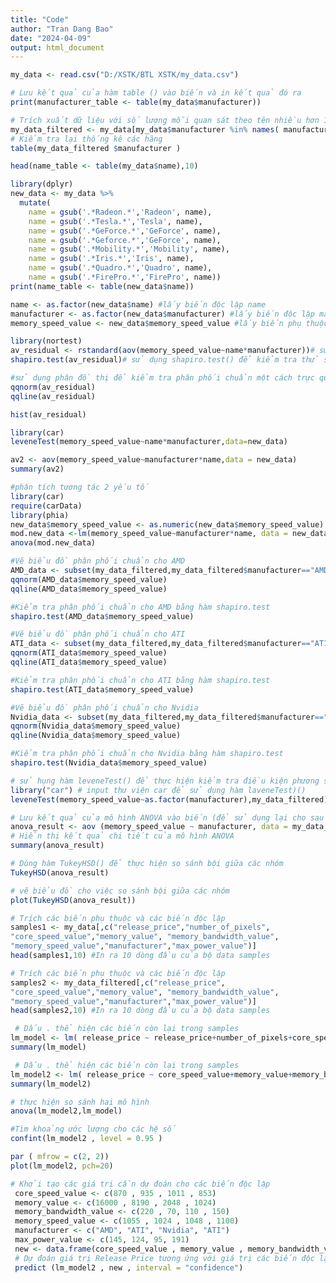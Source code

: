 ---
title: "Code"
author: "Tran Dang Bao"
date: "2024-04-09"
output: html_document
---
```{r}
my_data <- read.csv("D:/XSTK/BTL XSTK/my_data.csv")
```

```{r}
# Lưu kết quả của hàm table () vào biến và in kết quả đó ra
print(manufacturer_table <- table(my_data$manufacturer))
```

```{r}
# Trích xuất dữ liệu với số lượng mỗi quan sát theo tên nhiều hơn 10
my_data_filtered <- my_data[my_data$manufacturer %in% names( manufacturer_table [ manufacturer_table > 10]), ]
# Kiểm tra lại thống kê các hãng
table(my_data_filtered $manufacturer )
```


```{r}
head(name_table <- table(my_data$name),10)
```


```{r}
library(dplyr)
new_data <- my_data %>%
  mutate(
    name = gsub('.*Radeon.*','Radeon', name),
    name = gsub('.*Tesla.*','Tesla', name),
    name = gsub('.*GeForce.*','GeForce', name),
    name = gsub('.*Geforce.*','GeForce', name),
    name = gsub('.*Mobility.*','Mobility', name),
    name = gsub('.*Iris.*','Iris', name),
    name = gsub('.*Quadro.*','Quadro', name),
    name = gsub('.*FirePro.*','FirePro', name))
print(name_table <- table(new_data$name))
```


```{r}
name <- as.factor(new_data$name) #lấy biến độc lập name
manufacturer <- as.factor(new_data$manufacturer) #lấy biến độc lập manufacturer
memory_speed_value <- new_data$memory_speed_value #lấy biến phụ thuộc memory_speed_value

library(nortest)
av_residual <- rstandard(aov(memory_speed_value~name*manufacturer))# sử dụng rstandard để lấy sai số của memory_speed_value theo name và manufacturer
shapiro.test(av_residual)# sử dụng shapiro.test() để kiểm tra thử sai số có tuân theo phân phối chuẩn hay không
```


```{r}
#sử dụng phân đồ thị để kiểm tra phân phối chuẩn một cách trực quan
qqnorm(av_residual)
qqline(av_residual)
```

```{r}
hist(av_residual)
```


```{r}
library(car)
leveneTest(memory_speed_value~name*manufacturer,data=new_data)
```


```{r}
av2 <- aov(memory_speed_value~manufacturer*name,data = new_data)
summary(av2)
```

```{r}
#phân tích tương tác 2 yếu tố
library(car)
require(carData)
library(phia)
new_data$memory_speed_value <- as.numeric(new_data$memory_speed_value)
mod.new_data <-lm(memory_speed_value~manufacturer*name, data = new_data)
anova(mod.new_data)
```


```{r}
#Vẽ biểu đồ phân phối chuẩn cho AMD
AMD_data <- subset(my_data_filtered,my_data_filtered$manufacturer=="AMD")
qqnorm(AMD_data$memory_speed_value)
qqline(AMD_data$memory_speed_value)
```

```{r}
#Kiểm tra phân phối chuẩn cho AMD bằng hàm shapiro.test
shapiro.test(AMD_data$memory_speed_value)
```


```{r}
#Vẽ biểu đồ phân phối chuẩn cho ATI
ATI_data <- subset(my_data_filtered,my_data_filtered$manufacturer=="ATI")
qqnorm(ATI_data$memory_speed_value)
qqline(ATI_data$memory_speed_value)
```


```{r}
#Kiểm tra phân phối chuẩn cho ATI bằng hàm shapiro.test
shapiro.test(ATI_data$memory_speed_value)
```



```{r}
#Vẽ biểu đồ phân phối chuẩn cho Nvidia
Nvidia_data <- subset(my_data_filtered,my_data_filtered$manufacturer=="Nvidia")
qqnorm(Nvidia_data$memory_speed_value)
qqline(Nvidia_data$memory_speed_value)
```


```{r}
#Kiểm tra phân phối chuẩn cho Nvidia bằng hàm shapiro.test
shapiro.test(Nvidia_data$memory_speed_value)
```

```{r}
# sử hụng hàm leveneTest() để thực hiện kiểm tra điều kiện phương sai bằng nhau giữa các mẫu
library("car") # input thư viện car để sử dụng hàm laveneTest)()
leveneTest(memory_speed_value~as.factor(manufacturer),my_data_filtered)
```


```{r}
# Lưu kết quả của mô hình ANOVA vào biến (để sử dụng lại cho sau này)
anova_result <- aov (memory_speed_value ~ manufacturer, data = my_data_filtered)
# Hiển thị kết quả chi tiết của mô hình ANOVA
summary(anova_result)
```


```{r}
# Dùng hàm TukeyHSD() để thực hiện so sánh bội giữa các nhóm
TukeyHSD(anova_result)
```

```{r}
# vẽ biểu đồ cho việc so sánh bội giữa các nhóm
plot(TukeyHSD(anova_result))
```


```{r}
# Trích các biến phụ thuộc và các biến độc lập
samples1 <- my_data[,c("release_price","number_of_pixels", 
"core_speed_value","memory_value", "memory_bandwidth_value",
"memory_speed_value","manufacturer","max_power_value")]
head(samples1,10) #In ra 10 dòng đầu của bộ data samples
```


```{r}
# Trích các biến phụ thuộc và các biến độc lập
samples2 <- my_data_filtered[,c("release_price", 
"core_speed_value","memory_value", "memory_bandwidth_value",
"memory_speed_value","manufacturer","max_power_value")]
head(samples2,10) #In ra 10 dòng đầu của bộ data samples
```


```{r}
 # Dấu . thể hiện các biến còn lại trong samples
lm_model <- lm( release_price ~ release_price+number_of_pixels+core_speed_value+memory_value+memory_bandwidth_value+memory_speed_value+manufacturer+max_power_value, samples1 )
summary(lm_model)
```

```{r}
 # Dấu . thể hiện các biến còn lại trong samples
lm_model2 <- lm( release_price ~ core_speed_value+memory_value+memory_bandwidth_value+memory_speed_value+manufacturer+max_power_value, samples2 )
summary(lm_model2)
```

```{r}
# thực hiện so sánh hai mô hình
anova(lm_model2,lm_model)
```


```{r}
#Tìm khoảng ước lượng cho các hệ số
confint(lm_model2 , level = 0.95 )
```


```{r}
par ( mfrow = c(2, 2))
plot(lm_model2, pch=20)
```


```{r}
# Khởi tạo các giá trị cần dự đoán cho các biến độc lập
 core_speed_value <- c(870 , 935 , 1011 , 853)
 memory_value <- c(16000 , 8190 , 2048 , 1024)
 memory_bandwidth_value <- c(220 , 70, 110 , 150)
 memory_speed_value <- c(1055 , 1024 , 1048 , 1100)
 manufacturer <- c("AMD", "ATI", "Nvidia", "ATI")
 max_power_value <- c(145, 124, 95, 191)
 new <- data.frame(core_speed_value , memory_value , memory_bandwidth_value, memory_speed_value, manufacturer, max_power_value)
 # Dự đoán giá trị Release Price tương ứng với giá trị các biến độc lập đã tạo
 predict (lm_model2 , new , interval = "confidence")
```









